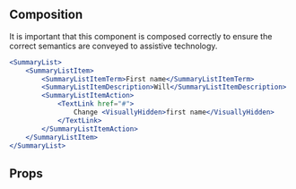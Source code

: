 ## Composition

It is important that this component is composed correctly to ensure the correct semantics are conveyed to assistive technology.

```jsx
<SummaryList>
	<SummaryListItem>
		<SummaryListItemTerm>First name</SummaryListItemTerm>
		<SummaryListItemDescription>Will</SummaryListItemDescription>
		<SummaryListItemAction>
			<TextLink href="#">
				Change <VisuallyHidden>first name</VisuallyHidden>
			</TextLink>
		</SummaryListItemAction>
	</SummaryListItem>
</SummaryList>
```

## Props

<ComponentPropsTable name="SummaryList" />
<ComponentPropsTable name="SummaryListItem" />
<ComponentPropsTable name="SummaryListItemTerm" />
<ComponentPropsTable name="SummaryListItemDescription" />
<ComponentPropsTable name="SummaryListItemAction" />
